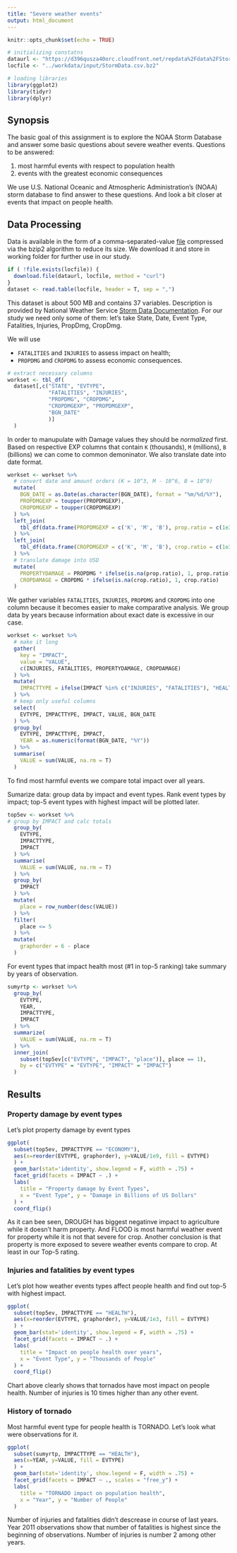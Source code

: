 ```yaml
---
title: "Severe weather events"
output: html_document
---
```


```r
knitr::opts_chunk$set(echo = TRUE)

# initializing constatns
dataurl <- "https://d396qusza40orc.cloudfront.net/repdata%2Fdata%2FStormData.csv.bz2"
locfile <- "../workdata/input/StormData.csv.bz2"

# loading libraries
library(ggplot2)
library(tidyr)
library(dplyr)

```

## Synopsis

The basic goal of this assignment is to explore the NOAA Storm Database and answer some basic questions about severe weather events. Questions to be answered:

1. most harmful events with respect to population health
2. events with the greatest economic consequences

We use U.S. National Oceanic and Atmospheric Administration's (NOAA) storm database to find answer to these questions. And look a bit closer at events that impact on people health.  

## Data Processing

Data is available in the form of a comma-separated-value [file](`r dataurl`) compressed via the bzip2 algorithm to reduce its size. We download it and store in working folder for further use in our study. 

```r
if ( !file.exists(locfile)) {
  download.file(dataurl, locfile, method = "curl")
}
dataset <- read.table(locfile, header = T, sep = ",")
```

This dataset is about 500 MB and contains 37 variables. Description is provided by National Weather Service [Storm Data Documentation](https://d396qusza40orc.cloudfront.net/repdata%2Fpeer2_doc%2Fpd01016005curr.pdf). For our study we need only some of them: let's take State, Date, Event Type, Fatalities, Injuries, PropDmg, CropDmg. 

We will use

* `FATALITIES` and `INJURIES` to assess impact on health;
* `PROPDMG` and `CROPDMG` to assess economic consequences.

```r
# extract necessary columns
workset <- tbl_df(
  dataset[,c("STATE", "EVTYPE", 
             "FATALITIES", "INJURIES", 
             "PROPDMG", "CROPDMG", 
             "CROPDMGEXP", "PROPDMGEXP",
             "BGN_DATE"
             )]
  )
```

In order to manupulate with Damage values they should be *normalized* first. Based on respective EXP columns that contain `K` (thousands), `M` (millions), `B` (billions) we can come to common demoninator. We also translate date into date format.

```r
workset <- workset %>%
  # convert date and amount orders (K = 10^3, M - 10^6, B = 10^9)
  mutate(
    BGN_DATE = as.Date(as.character(BGN_DATE), format = "%m/%d/%Y"),
    PROPDMGEXP = toupper(PROPDMGEXP),
    CROPDMGEXP = toupper(CROPDMGEXP)
  ) %>%
  left_join(
    tbl_df(data.frame(PROPDMGEXP = c('K', 'M', 'B'), prop.ratio = c(1e3, 1e6, 1e9)))
  ) %>%
  left_join(
    tbl_df(data.frame(CROPDMGEXP = c('K', 'M', 'B'), crop.ratio = c(1e3, 1e6, 1e9)))
  ) %>%
  # translate damage into USD
  mutate(
    PROPERTYDAMAGE = PROPDMG * ifelse(is.na(prop.ratio), 1, prop.ratio),
    CROPDAMAGE = CROPDMG * ifelse(is.na(crop.ratio), 1, crop.ratio)
  ) 
```

We gather variables `FATALITIES`, `INJURIES`, `PROPDMG` and `CROPDMG` into one column because it becomes easier to make comparative analysis. We group data by years because information about exact date is excessive in our case.

```r
workset <- workset %>%
  # make it long
  gather(
    key = "IMPACT", 
    value = "VALUE", 
    c(INJURIES, FATALITIES, PROPERTYDAMAGE, CROPDAMAGE)
  ) %>%
  mutate(
    IMPACTTYPE = ifelse(IMPACT %in% c("INJURIES", "FATALITIES"), "HEALTH", "ECONOMY")
  ) %>%
  # keep only useful columns
  select(
    EVTYPE, IMPACTTYPE, IMPACT, VALUE, BGN_DATE
  ) %>%
  group_by(
    EVTYPE, IMPACTTYPE, IMPACT, 
    YEAR = as.numeric(format(BGN_DATE, "%Y"))
  ) %>%
  summarise(
    VALUE = sum(VALUE, na.rm = T)
  )
```

To find most harmful events we compare total impact over all years. 

Sumarize data: group data by impact and event types. Rank event types by impact; top-5 event types with highest impact will be plotted later.

```r
top5ev <- workset %>%
# group by IMPACT and calc totals
  group_by(
    EVTYPE,
    IMPACTTYPE,
    IMPACT
  ) %>%
  summarise(
    VALUE = sum(VALUE, na.rm = T)
  ) %>%
  group_by(
    IMPACT
  ) %>%
  mutate(
    place = row_number(desc(VALUE))
  ) %>%
  filter(
    place <= 5
  ) %>%
  mutate(
    graphorder = 6 - place
  )
```

For event types that impact health most (#1 in top-5 ranking) take summary by years of observation. 

```r
sumyrtp <- workset %>%
  group_by( 
    EVTYPE, 
    YEAR, 
    IMPACTTYPE,
    IMPACT 
  ) %>%
  summarize( 
    VALUE = sum(VALUE, na.rm = T) 
  ) %>%
  inner_join(
    subset(top5ev[c("EVTYPE", "IMPACT", "place")], place == 1),
    by = c("EVTYPE" = "EVTYPE", "IMPACT" = "IMPACT")
  )
```


## Results

### Property damage by event types

Let's plot property damage by event types

```r
ggplot(
  subset(top5ev, IMPACTTYPE == "ECONOMY"),
  aes(x=reorder(EVTYPE, graphorder), y=VALUE/1e9, fill = EVTYPE)
  ) +
  geom_bar(stat='identity', show.legend = F, width = .75) +
  facet_grid(facets = IMPACT ~ .) +
  labs(
    title = "Property damage by Event Types", 
    x = "Event Type", y = "Damage in Billions of US Dollars"
  ) +
  coord_flip()
```

As it can bee seen, DROUGH has biggest negatinve impact to agriculture while it doesn't harm property. And FLOOD is most harmful weather event for property while it is not that severe for crop. Another conclusion is that property is more exposed to severe weather events compare to crop. At least in our Top-5 rating.

### Injuries and fatalities by event types

Let's plot how weather events types affect people health and find out top-5 with highest impact.

```r
ggplot(
  subset(top5ev, IMPACTTYPE == "HEALTH"),
  aes(x=reorder(EVTYPE, graphorder), y=VALUE/1e3, fill = EVTYPE)
  ) +
  geom_bar(stat='identity', show.legend = F, width = .75) +
  facet_grid(facets = IMPACT ~ .) +
  labs(
    title = "Impact on people health over years",
    x = "Event Type", y = "Thousands of People"
  ) +
  coord_flip()
```

Chart above clearly shows that tornados have most impact on people health. Number of injuries is 10 times higher than any other event.

### History of tornado

Most harmful event type for people health is TORNADO.
Let's look what were observations for it.

```r
ggplot(
  subset(sumyrtp, IMPACTTYPE == "HEALTH"),
  aes(x=YEAR, y=VALUE, fill = EVTYPE)
  ) +
  geom_bar(stat='identity', show.legend = F, width = .75) +
  facet_grid(facets = IMPACT ~ ., scales = "free_y") +
  labs(
    title = "TORNADO impact on population health",
    x = "Year", y = "Number of People"
  )
```

Number of injuries and fatalities didn't descrease in course of last years. Year 2011 observations show that number of fatalities is highest since the beginning of observations. Number of injuries is number 2 among other years.
